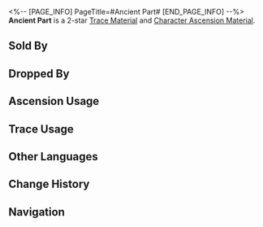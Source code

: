 <%-- [PAGE_INFO]
PageTitle=#Ancient Part#
[END_PAGE_INFO] --%>
{{Item Infobox
|id          = 112011
|image       = Item Ancient Part.png
|type        = Trace Material
|type2       = Character Ascension Material
|invCategory = Upgrade Materials
|rarity      = 2
|effect      = Mechanical part left behind from the Old World. Crude material used for enhancement.
|description = Despite its size, it was cast and polished in a way that people today would struggle to replicate.
|source1     = [[Automatons]]
|source2     = [[Simulated Universe enemies]]
|source3     = [[Assignment]] rewards
|source4     = [[Embers Exchange]]
|source5     = [[Omni-Synthesizer]] &mdash; Material Exchange
|source6     = [[Calyx (Golden)]]
}}
{{Description|''"A small screw in the Old World is stronger than our armor."''}}
'''Ancient Part''' is a 2-star [[Trace Material]] and [[Character Ascension Material]].

==Sold By==
{{Shop Availability}}

==Dropped By==
{{Dropped By}}

==Ascension Usage==
{{Ascension Usage}}

==Trace Usage==
{{Trace Usage}}

==Other Languages==
{{Other Languages
|en   = Ancient Part
|zhs  = 古代零件
|zht  = 古代零件
|ja   = 古代パーツ
|ko   = 고대 부속품
|es   = Componente antiguo
|fr   = Ancienne pièce mécanique
|ru   = Древняя деталь
|th   = Ancient Part
|vi   = Linh Kiện Cổ Xưa
|de   = Uraltes Teil
|id   = Ancient Part
|pt   = Peça Antiga
}}

==Change History==
{{Change History|2.0}}

==Navigation==
{{Upgrade Material Navbox}}